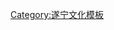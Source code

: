 {{Navbox
| name   = 遂宁市古迹
| title  = 四川省遂宁古迹
|state = {{{state<includeonly>|collapsed</includeonly>}}}
| titlestyle = background:#5D5FFF;color:white;

|group1 =射洪县
|group1style = background:#f7f7f7;
|list1  = 
 {{Navbox|child
 |evenodd = swap
 |group1style = background:#f7f7f7;
 |list1  = [[子昂故里|金华山]]
 }}
|-
|group2 = 蓬溪县
|group2style = background:#f7f7f7;
|list2  = 
 {{Navbox|child
 |evenodd = swap
 |group1style = background:#f7f7f7;
 |list1  = [[川中西子湖|赤城湖]]、[[川北迷宫|高峰山]]、[[佛中之圣|宝梵寺]]
 }}
}}
<noinclude>
[[Category:遂宁文化模板]]